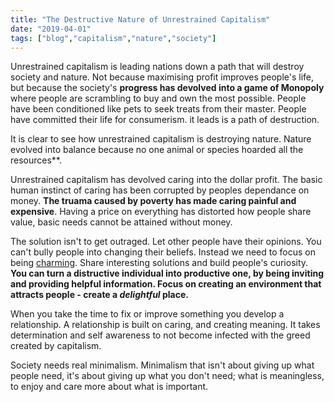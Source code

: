 ```yaml
---
title: "The Destructive Nature of Unrestrained Capitalism"
date: "2019-04-01"
tags: ["blog","capitalism","nature","society"]
---
```

Unrestrained capitalism is leading nations down a path that will destroy society and nature. Not because maximising profit improves people's life, but because the society's **progress has devolved into a game of Monopoly** where people are scrambling to buy and own the most possible. People have been conditioned like pets to seek treats from their master. People have committed their life for consumerism. it leads is a path of destruction.

It is clear to see how unrestrained capitalism is destroying nature. Nature evolved into balance because no one animal or species hoarded all the resources**.

Unrestrained capitalism has devolved caring into the dollar profit. The basic human instinct of caring has been corrupted by peoples dependance on money.  **The truama caused by poverty has made caring painful and expensive**. Having a price on everything has distorted how people share value, basic needs cannot be attained without money. 

The solution isn't to get outraged. Let other people have their opinions. You can't bully people into changing their beliefs. Instead we need to focus on being [charming](https://areomagazine.com/2017/10/28/how-not-to-de-radicalize-a-twitter-neo-nazi/). Share interesting solutions and build people's curiosity. **You can turn a distructive individual into productive one, by being inviting and providing helpful information. Focus on creating an environment that attracts people - create a *delightful* place.**

When you take the time to fix or improve something you develop a relationship. A relationship is built on caring, and creating meaning. It takes determination and self awareness to not become infected with the greed created by capitalism.

Society needs real minimalism. Minimalism that isn't about giving up what people need, it's about giving up what you don't need; what is meaningless, to enjoy and care more about what is important. 